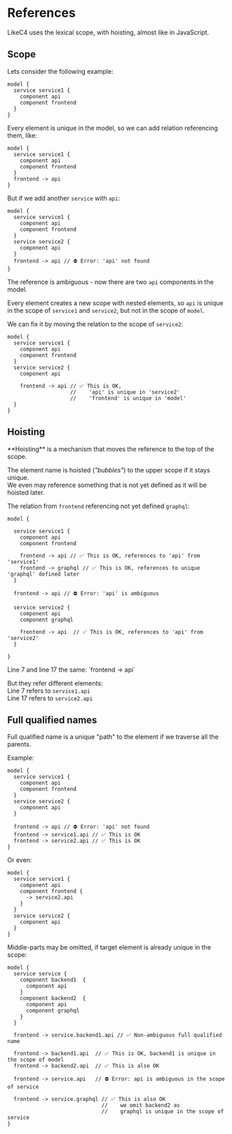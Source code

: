 
# References

LikeC4 uses the lexical scope, with hoisting, almost like in JavaScript.

## Scope

Lets consider the following example:

```likec4 filename="references.c4"
model {
  service service1 {
    component api
    component frontend
  }
}
```

Every element is unique in the model, so we can add relation referencing them, like:

```likec4 {6} filename="references.c4"
model {
  service service1 {
    component api
    component frontend
  }
  frontend -> api
}
```

But if we add another `service` with `api`:

```likec4 {6-9} filename="references.c4"
model {
  service service1 {
    component api
    component frontend
  }
  service service2 {
    component api
  }
  frontend -> api // ⛔️ Error: 'api' not found
}
```

The reference is ambiguous - now there are two `api` components in the model.

Every element creates a new scope with nested elements, so `api` is unique in the scope of `service1` and `service2`,
but not in the scope of `model`.  

We can fix it by moving the relation to the scope of `service2`:

```likec4 {9-11} filename="references.c4" 
model {
  service service1 {
    component api
    component frontend  
  }
  service service2 {
    component api

    frontend -> api // ✅ This is OK,
                    //    'api' is unique in 'service2'
                    //    'frontend' is unique in 'model'
  }  
}
```

## Hoisting

<Callout type="info" emoji="ℹ️">
  **Hoisting** is a mechanism that moves the reference to the top of the scope.
</Callout>

The element name is hoisted (_"bubbles"_) to the upper scope if it stays unique.  
We even may reference something that is not yet defined as it will be hoisted later.

The relation from `frontend` referencing not yet defined `graphql`:

```likec4 showLineNumbers copy filename="hoisting.c4"
model {
  
  service service1 {
    component api
    component frontend

    frontend -> api // ✅ This is OK, references to 'api' from 'service1'
    frontend -> graphql // ✅ This is OK, references to unique 'graphql' defined later
  }  

  frontend -> api // ⛔️ Error: 'api' is ambiguous

  service service2 {
    component api
    component graphql

    frontend -> api  // ✅ This is OK, references to 'api' from 'service2'
  }  
  
}
```

<Callout type="info" emoji="ℹ️">
  Line 7 and line 17 the same:  
  `frontend -> api`  

  But they refer different elements:  
  Line 7 refers to `service1.api`  
  Line 17 refers to `service2.api`
</Callout>

## Full qualified names

Full qualified name is a unique "path" to the element if we traverse all the parents.

Example:

```likec4 showLineNumbers {11,12} filename="references.c4"
model {
  service service1 {
    component api
    component frontend
  }
  service service2 {
    component api
  }

  frontend -> api // ⛔️ Error: 'api' not found
  frontend -> service1.api // ✅ This is OK
  frontend -> service2.api // ✅ This is OK
}
```

Or even:

```likec4 showLineNumbers {5} filename="references.c4"
model {
  service service1 {
    component api
    component frontend {
      -> service2.api 
    }
  }
  service service2 {
    component api
  }
}
```

Middle-parts may be omitted, if target element is already unique in the scope:

```likec4 showLineNumbers filename="references.c4"
model {
  service service {
    component backend1  {
      component api
    }
    component backend2  {
      component api
      component graphql
    }  
  }

  frontend -> service.backend1.api // ✅ Non-ambiguous full qualified name

  frontend -> backend1.api  // ✅ This is OK, backend1 is unique in the scope of model
  frontend -> backend2.api  // ✅ This is also OK

  frontend -> service.api   // ⛔️ Error: api is ambiguous in the scope of service

  frontend -> service.graphql // ✅ This is also OK
                              //    we omit backend2 as
                              //    graphql is unique in the scope of service
}
```
